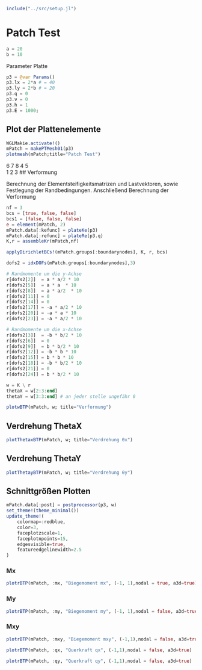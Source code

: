 ```julia
include("../src/setup.jl")
```

# Patch Test

```julia
a = 20 
b = 10 
```

Parameter Platte 
```julia
p3 = @var Params()
p3.lx = 2*a # = 40
p3.ly = 2*b # = 20 
p3.q = 0
p3.ν = 0
p3.h = 1
p3.E = 1000;
```

## Plot der Plattenelemente
```julia
WGLMakie.activate!()
mPatch = makePTMesh01(p3)
plotmesh(mPatch;title="Patch Test")
```

6   7   8
4       5   
1   2   3
## Verformung 

Berechnung der Elementsteifigkeitsmatrizen und Lastvektoren, sowie Festlegung der Randbedingungen. Anschließend Berechnung der Verformung

```julia
nf = 3
bcs = [true, false, false]
bcs1 = [false, false, false]
e = element(mPatch, 2)
mPatch.data[:kefunc] = plateKe(p3)
mPatch.data[:refunc] = plateRe(p3.q)
K,r = assembleKr(mPatch,nf)

applyDirichletBCs!(mPatch.groups[:boundarynodes], K, r, bcs)

dofs2 = idxDOFs(mPatch.groups[:boundarynodes],3)

# Randmomente um die y-Achse
r[dofs2[2]]  = a * a/2 * 10
r[dofs2[5]]  = a * a  * 10
r[dofs2[8]]  = a * a/2  * 10
r[dofs2[11]] = 0   
r[dofs2[14]] = 0
r[dofs2[17]] = -a * a/2 * 10
r[dofs2[20]] = -a * a * 10
r[dofs2[23]] = -a * a/2 * 10

# Randmomente um die x-Achse 
r[dofs2[3]]  = -b * b/2 * 10
r[dofs2[6]]  = 0
r[dofs2[9]]  = b * b/2 * 10
r[dofs2[12]] = -b * b * 10
r[dofs2[15]] = b * b * 10
r[dofs2[18]] = -b * b/2 * 10
r[dofs2[21]] = 0
r[dofs2[24]] = b * b/2 * 10

w = K \ r
thetaX = w[2:3:end]
thetaY = w[3:3:end] # an jeder stelle ungefähr 0
```

```julia
plotwBTP(mPatch, w; title="Verformung")
```

## Verdrehung ThetaX
```julia
plotThetaxBTP(mPatch, w; title="Verdrehung θx")
```

## Verdrehung ThetaY
```julia
plotThetayBTP(mPatch, w; title="Verdrehung θy")
```

## Schnittgrößen Plotten 

```julia
mPatch.data[:post] = postprocessor(p3, w)
set_theme!(theme_minimal())
update_theme!(
    colormap=:redblue,
    color=3,
    faceplotzscale=1,
    faceplotnpoints=15,
    edgesvisible=true,
    featureedgelinewidth=2.5
)
```

### Mx
```julia
plotrBTP(mPatch, :mx, "Biegemoment mx", (-1, 1),nodal = true, a3d=true)
```

### My
```julia
plotrBTP(mPatch, :my, "Biegemoment my", (-1, 1),nodal = false, a3d=true)
```

### Mxy
```julia
plotrBTP(mPatch, :mxy, "Biegemoment mxy", (-1,1),nodal = false, a3d=true)
```

```julia
plotrBTP(mPatch, :qx, "Querkraft qx", (-1,1),nodal = false, a3d=true)
```

```julia
plotrBTP(mPatch, :qy, "Querkraft qy", (-1,1),nodal = false, a3d=true)
```
